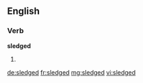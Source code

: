 ==English==

===Verb===
'''sledged'''

# {{past of|sledge}}

[[de:sledged]]
[[fr:sledged]]
[[mg:sledged]]
[[vi:sledged]]